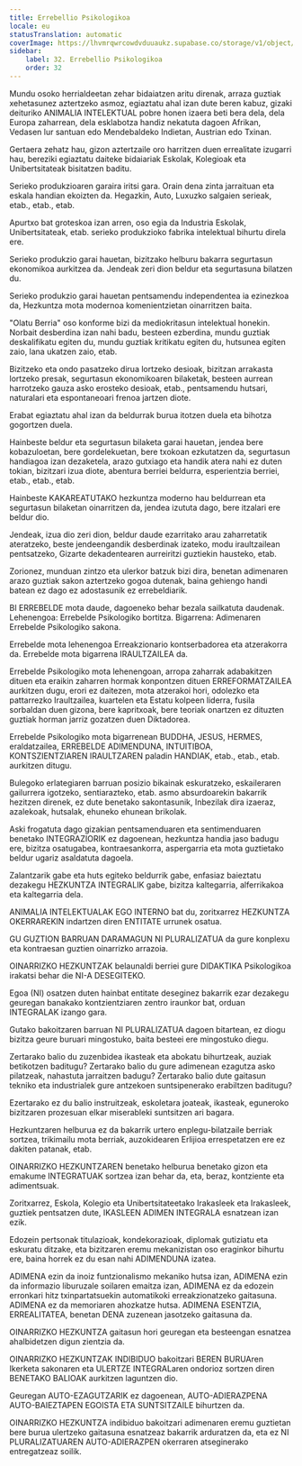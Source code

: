 ```yaml
---
title: Errebellio Psikologikoa
locale: eu
statusTranslation: automatic
coverImage: https://lhvmrqwrcowdvduuaukz.supabase.co/storage/v1/object/public/strapi-uploads/small_cover-educacion-fundamental.webp-2d51a7828a2b1309555be27f7e2a61a0.webp
sidebar:
    label: 32. Errebellio Psikologikoa
    order: 32
---
```

Mundu osoko herrialdeetan zehar bidaiatzen aritu direnak, arraza guztiak xehetasunez aztertzeko asmoz, egiaztatu ahal izan dute beren kabuz, gizaki deituriko ANIMALIA INTELEKTUAL pobre honen izaera beti bera dela, dela Europa zaharrean, dela esklabotza handiz nekatuta dagoen Afrikan, Vedasen lur santuan edo Mendebaldeko Indietan, Austrian edo Txinan.

Gertaera zehatz hau, gizon aztertzaile oro harritzen duen errealitate izugarri hau, bereziki egiaztatu daiteke bidaiariak Eskolak, Kolegioak eta Unibertsitateak bisitatzen baditu.

Serieko produkzioaren garaira iritsi gara. Orain dena zinta jarraituan eta eskala handian ekoizten da. Hegazkin, Auto, Luxuzko salgaien serieak, etab., etab., etab.

Apurtxo bat groteskoa izan arren, oso egia da Industria Eskolak, Unibertsitateak, etab. serieko produkzioko fabrika intelektual bihurtu direla ere.

Serieko produkzio garai hauetan, bizitzako helburu bakarra segurtasun ekonomikoa aurkitzea da. Jendeak zeri dion beldur eta segurtasuna bilatzen du.

Serieko produkzio garai hauetan pentsamendu independentea ia ezinezkoa da, Hezkuntza mota modernoa komenientzietan oinarritzen baita.

"Olatu Berria" oso konforme bizi da mediokritasun intelektual honekin. Norbait desberdina izan nahi badu, besteen ezberdina, mundu guztiak deskalifikatu egiten du, mundu guztiak kritikatu egiten du, hutsunea egiten zaio, lana ukatzen zaio, etab.

Bizitzeko eta ondo pasatzeko dirua lortzeko desioak, bizitzan arrakasta lortzeko presak, segurtasun ekonomikoaren bilaketak, besteen aurrean harrotzeko gauza asko erosteko desioak, etab., pentsamendu hutsari, naturalari eta espontaneoari frenoa jartzen diote.

Erabat egiaztatu ahal izan da beldurrak burua itotzen duela eta bihotza gogortzen duela.

Hainbeste beldur eta segurtasun bilaketa garai hauetan, jendea bere kobazuloetan, bere gordelekuetan, bere txokoan ezkutatzen da, segurtasun handiagoa izan dezaketela, arazo gutxiago eta handik atera nahi ez duten tokian, bizitzari izua diote, abentura berriei beldurra, esperientzia berriei, etab., etab., etab.

Hainbeste KAKAREATUTAKO hezkuntza moderno hau beldurrean eta segurtasun bilaketan oinarritzen da, jendea izututa dago, bere itzalari ere beldur dio.

Jendeak, izua dio zeri dion, beldur daude ezarritako arau zaharretatik ateratzeko, beste jendeengandik desberdinak izateko, modu iraultzailean pentsatzeko, Gizarte dekadentearen aurreiritzi guztiekin hausteko, etab.

Zorionez, munduan zintzo eta ulerkor batzuk bizi dira, benetan adimenaren arazo guztiak sakon aztertzeko gogoa dutenak, baina gehiengo handi batean ez dago ez adostasunik ez errebeldiarik.

BI ERREBELDE mota daude, dagoeneko behar bezala sailkatuta daudenak. Lehenengoa: Errebelde Psikologiko bortitza. Bigarrena: Adimenaren Errebelde Psikologiko sakona.

Errebelde mota lehenengoa Erreakzionario kontserbadorea eta atzerakorra da. Errebelde mota bigarrena IRAULTZAILEA da.

Errebelde Psikologiko mota lehenengoan, arropa zaharrak adabakitzen dituen eta eraikin zaharren hormak konpontzen dituen ERREFORMATZAILEA aurkitzen dugu, erori ez daitezen, mota atzerakoi hori, odolezko eta pattarrezko Iraultzailea, kuartelen eta Estatu kolpeen liderra, fusila sorbaldan duen gizona, bere kapritxoak, bere teoriak onartzen ez dituzten guztiak horman jarriz gozatzen duen Diktadorea.

Errebelde Psikologiko mota bigarrenean BUDDHA, JESUS, HERMES, eraldatzailea, ERREBELDE ADIMENDUNA, INTUITIBOA, KONTSZIENTZIAREN IRAULTZAREN paladin HANDIAK, etab., etab., etab. aurkitzen ditugu.

Bulegoko erlategiaren barruan posizio bikainak eskuratzeko, eskaileraren gailurrera igotzeko, sentiarazteko, etab. asmo absurdoarekin bakarrik hezitzen direnek, ez dute benetako sakontasunik, Inbezilak dira izaeraz, azalekoak, hutsalak, ehuneko ehunean brikolak.

Aski frogatuta dago gizakian pentsamenduaren eta sentimenduaren benetako INTEGRAZIORIK ez dagoenean, hezkuntza handia jaso badugu ere, bizitza osatugabea, kontraesankorra, aspergarria eta mota guztietako beldur ugariz asaldatuta dagoela.

Zalantzarik gabe eta huts egiteko beldurrik gabe, enfasiaz baieztatu dezakegu HEZKUNTZA INTEGRALIK gabe, bizitza kaltegarria, alferrikakoa eta kaltegarria dela.

ANIMALIA INTELEKTUALAK EGO INTERNO bat du, zoritxarrez HEZKUNTZA OKERRAREKIN indartzen diren ENTITATE urrunek osatua.

GU GUZTION BARRUAN DARAMAGUN NI PLURALIZATUA da gure konplexu eta kontraesan guztien oinarrizko arrazoia.

OINARRIZKO HEZKUNTZAK belaunaldi berriei gure DIDAKTIKA Psikologikoa irakatsi behar die NI-A DESEGITEKO.

Egoa (NI) osatzen duten hainbat entitate deseginez bakarrik ezar dezakegu geuregan banakako kontzientziaren zentro iraunkor bat, orduan INTEGRALAK izango gara.

Gutako bakoitzaren barruan NI PLURALIZATUA dagoen bitartean, ez diogu bizitza geure buruari mingostuko, baita besteei ere mingostuko diegu.

Zertarako balio du zuzenbidea ikasteak eta abokatu bihurtzeak, auziak betikotzen baditugu? Zertarako balio du gure adimenean ezagutza asko pilatzeak, nahastuta jarraitzen badugu? Zertarako balio dute gaitasun tekniko eta industrialek gure antzekoen suntsipenerako erabiltzen baditugu?

Ezertarako ez du balio instruitzeak, eskoletara joateak, ikasteak, eguneroko bizitzaren prozesuan elkar miserableki suntsitzen ari bagara.

Hezkuntzaren helburua ez da bakarrik urtero enplegu-bilatzaile berriak sortzea, trikimailu mota berriak, auzokidearen Erlijioa errespetatzen ere ez dakiten patanak, etab.

OINARRIZKO HEZKUNTZAREN benetako helburua benetako gizon eta emakume INTEGRATUAK sortzea izan behar da, eta, beraz, kontziente eta adimentsuak.

Zoritxarrez, Eskola, Kolegio eta Unibertsitateetako Irakasleek eta Irakasleek, guztiek pentsatzen dute, IKASLEEN ADIMEN INTEGRALA esnatzean izan ezik.

Edozein pertsonak titulazioak, kondekorazioak, diplomak gutiziatu eta eskuratu ditzake, eta bizitzaren eremu mekanizistan oso eraginkor bihurtu ere, baina horrek ez du esan nahi ADIMENDUNA izatea.

ADIMENA ezin da inoiz funtzionalismo mekaniko hutsa izan, ADIMENA ezin da informazio liburuzale soilaren emaitza izan, ADIMENA ez da edozein erronkari hitz txinpartatsuekin automatikoki erreakzionatzeko gaitasuna. ADIMENA ez da memoriaren ahozkatze hutsa. ADIMENA ESENTZIA, ERREALITATEA, benetan DENA zuzenean jasotzeko gaitasuna da.

OINARRIZKO HEZKUNTZA gaitasun hori geuregan eta besteengan esnatzea ahalbidetzen digun zientzia da.

OINARRIZKO HEZKUNTZAK INDIBIDUO bakoitzari BEREN BURUAren Ikerketa sakonaren eta ULERTZE INTEGRALaren ondorioz sortzen diren BENETAKO BALIOAK aurkitzen laguntzen dio.

Geuregan AUTO-EZAGUTZARIK ez dagoenean, AUTO-ADIERAZPENA AUTO-BAIEZTAPEN EGOISTA ETA SUNTSITZAILE bihurtzen da.

OINARRIZKO HEZKUNTZA indibiduo bakoitzari adimenaren eremu guztietan bere burua ulertzeko gaitasuna esnatzeaz bakarrik arduratzen da, eta ez NI PLURALIZATUAREN AUTO-ADIERAZPEN okerraren atseginerako entregatzeaz soilik.

